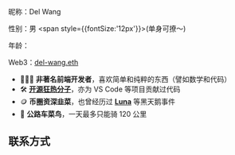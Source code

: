 
<BaseImage src={me.src} alt="2023年12月22日 玉龙雪山 (海拔 4680m)" />

昵称：Del Wang

性别：男 <span style={{fontSize:'12px'}}>(单身可撩～)</span>

年龄：<MyAge />

Web3：[del-wang.eth](https://crypto-me-sand.vercel.app/)

- 👨🏻‍💻 **非著名前端开发者**，喜欢简单和纯粹的东西（譬如数学和代码）
- 🛠 **[开源狂热分子](https://github.com/idootop)**，亦为 VS Code 等项目贡献过代码
- 🪙 **币圈资深韭菜**，也曾经历过 **[Luna](https://mp.weixin.qq.com/s/MCEjjj_B-72t2A9h6s8FdA)** 等黑天鹅事件
- 🚴 **公路车菜鸟**，一天最多只能骑 120 公里

<div
  style={{
    margin: '0 auto',
    width: '360px',
    maxWidth: '100%',
  }}
>
  <BaseImage src={bike.src} alt="2023年国庆节，从上海骑回山东老家" />
</div>

## 联系方式

<BaseImage
  src={wechat.src}
  alt="扫码向我留言，或邮箱 hello@xbox.work"
  size="256px"
/>
